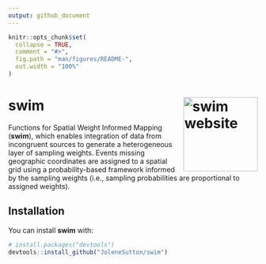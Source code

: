 ```yaml
---
output: github_document
---
```


<!-- README.md is generated from README.Rmd. Please edit that file -->

```r
knitr::opts_chunk$set(
  collapse = TRUE,
  comment = "#>",
  fig.path = "man/figures/README-",
  out.width = "100%"
)
```

# swim <a href="https://jolenesutton.github.io/swim/"><img src="man/figures/logo_swim.png" align="right" height="150" alt="swim website" /></a>


<!-- badges: start -->
<!-- badges: end -->

Functions for Spatial Weight Informed Mapping (**swim**), which enables integration of data from incongruent sources to generate a heterogeneous layer of sampling weights. Events missing geographic coordinates are assigned to a spatial grid using a probability-based framework informed by the sampling weights (i.e., sampling probabilities are proportional to assigned weights).

## Installation

You can install **swim** with:

``` r
# install.packages("devtools")
devtools::install_github("JoleneSutton/swim")
```
